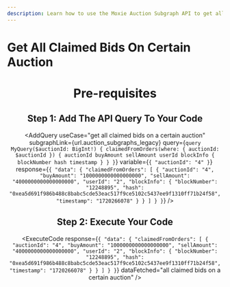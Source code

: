 ```yaml
---
description: Learn how to use the Moxie Auction Subgraph API to get all the claimed bids on a certain auction.
---
```



# Get All Claimed Bids On Certain Auction

<Header
  useCase="get all claimed bids on a certain auction"
  apiName="Moxie Auction Subgraph"
/>

# Pre-requisites

<Prerequisites apiName="Moxie Auction Subgraph" />

## Step 1: Add The API Query To Your Code

<AddQuery
  useCase="get all claimed bids on a certain auction"
  subgraphLink={url.auction_subgraphs_legacy}
  query={`query MyQuery($auctionId: BigInt!) {
  claimedFromOrders(where: { auctionId: $auctionId }) {
    auctionId
    buyAmount
    sellAmount
    userId
    blockInfo {
      blockNumber
      hash
      timestamp
    }
  }
}`}
  variable={`{
  "auctionId": "4"
}`}
  response={`{
  "data": {
    "claimedFromOrders": [
      {
        "auctionId": "4",
        "buyAmount": "1000000000000000000",
        "sellAmount": "4000000000000000000",
        "userId": "2",
        "blockInfo": {
          "blockNumber": "12248895",
          "hash": "0xea5d691f986b488c8babc5cde53eac517f9ce5102c5437ee9f1310ff71b24f58",
          "timestamp": "1720266078"
        }
      }
    ]
  }
}`}
/>

## Step 2: Execute Your Code

<ExecuteCode
  response={`{
  "data": {
    "claimedFromOrders": [
      {
        "auctionId": "4",
        "buyAmount": "1000000000000000000",
        "sellAmount": "4000000000000000000",
        "userId": "2",
        "blockInfo": {
          "blockNumber": "12248895",
          "hash": "0xea5d691f986b488c8babc5cde53eac517f9ce5102c5437ee9f1310ff71b24f58",
          "timestamp": "1720266078"
        }
      }
    ]
  }
}`}
  dataFetched="all claimed bids on a certain auction"
/>

<DeveloperSupport />
